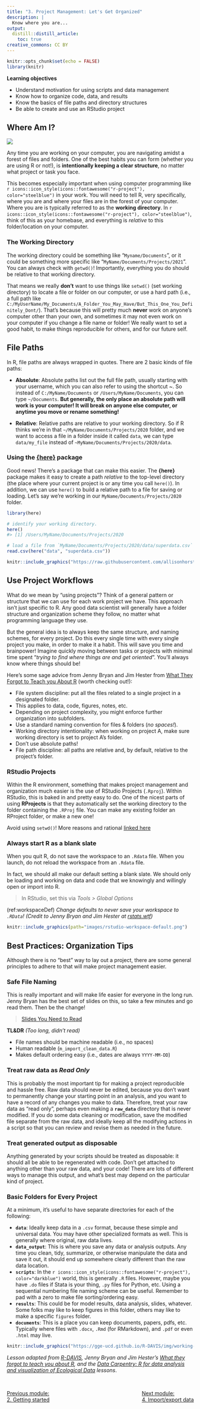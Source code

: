 ```yaml
---
title: "3. Project Management: Let's Get Organized"
description: | 
  Know where you are...
output: 
  distill::distill_article:
    toc: true
creative_commons: CC BY
---
```



```r

knitr::opts_chunk$set(echo = FALSE)
library(knitr)

```

:::obj

**Learning objectives**
 
 - Understand motivation for using scripts and data management
 - Know how to organize code, data, and results
 - Know the basics of file paths and directory structures
 - Be able to create and use an RStudio project
 
:::

## Where Am I?

![](https://upload.wikimedia.org/wikipedia/commons/3/39/Messy_storage_room_with_boxes.jpg)

Any time you are working on your computer, you are navigating amidst a forest of files and folders. One of the best habits you can form (whether you are using R or not!), is **intentionally keeping a clear structure**, no matter what project or task you face.

This becomes especially important when using computer programming like `r icons::icon_style(icons::fontawesome("r-project"), color="steelblue")` in your work. You will need to tell R, very specifically, where you are and where your files are in the forest of your computer. Where you are is typically referred to as the **working directory**. In `r icons::icon_style(icons::fontawesome("r-project"), color="steelblue")`, think of this as your homebase, and everything is *relative* to this folder/location on your computer.

### The Working Directory

The working directory could be something like "`Myname/Documents`", or it could be something more specific like  "`MyName/Documents/Projects/2021`". You can always check with `getwd()`! Importantly, everything you do should be relative to that working directory. 

That means we really **don't** want to use things like `setwd()` (set working directory) to locate a file or folder on our computer, or use a hard path (i.e., a full path like `C:/MyUserName/My_Documents/A_Folder_You_May_Have/But_This_One_You_Definitely_Dont/`). That's because this will pretty much **never** work on anyone's computer other than your own, and sometimes it may not even work on your computer if you change a file name or folder! We really want to set a good habit, to make things reproducible for others, and for our future self. 

## File Paths

In R, file paths are always wrapped in quotes. There are 2 basic kinds of file paths: 
 
 - **Absolute**: Absolute paths list out the full file path, usually starting with your username, which you can also refer to using the shortcut ~. So instead of `C:/MyName/Documents` or `/Users/MyName/Documents`, you can type `~/Documents`. **But generally, the only place an absolute path will work is your computer! It will break on anyone else computer, or anytime you move or rename something!**
 
 - **Relative**: Relative paths are relative to your working directory. So if R thinks we’re in that `~/MyName/Documents/Projects/2020` folder, and we want to access a file in a folder inside it called `data`, we can type `data/my_file` instead of `~MyName/Documents/Projects/2020/data`. 


### Using the **[{here}](https://here.r-lib.org/)** package

Good news! There's a package that can make this easier. The **{here}** package makes it easy to create a path *relative* to the top-level directory (the place where your current project is or any time you call `here()`). In addition, we can use `here()` to build a relative path to a file for saving or loading. Let's say we're working in our `MyName/Documents/Projects/2020` folder.

```r

library(here)

# identify your working directory.
here()
#> [1] /Users/MyName/Documents/Projects/2020

# load a file from `MyName/Documents/Projects/2020/data/superdata.csv`
read.csv(here("data", "superdata.csv"))


```


```r

knitr::include_graphics("https://raw.githubusercontent.com/allisonhorst/stats-illustrations/master/rstats-artwork/here.png")

```

## Use Project Workflows

What do we mean by "using projects"? Think of a general pattern or structure that we can use for each work project we have. This approach isn't just specific to R. Any good data scientist will generally have a folder structure and organization scheme they follow, no matter what programming language they use.

But the general idea is to always keep the same structure, and naming schemes, for every project. Do this every single time with every single project you make, in order to make it a habit. This will save you time and brainpower! Imagine quickly moving between tasks or projects with minimal time spent "*trying to find where things are and get oriented*". You'll always know where things should be!

Here's some sage advice from Jenny Bryan and Jim Hester from [What They Forgot to Teach you About R](https://rstats.wtf/) (worth checking out!):

 - File system discipline: put all the files related to a single project in a designated folder.
 - This applies to data, code, figures, notes, etc.
 - Depending on project complexity, you might enforce further organization into subfolders.
 - Use a standard naming convention for files & folders (*no spaces!*).
 - Working directory intentionality: when working on project A, make sure working directory is set to project A’s folder.
 - Don't use absolute paths!
 - File path discipline: all paths are relative and, by default, relative to the project’s folder.

### RStudio Projects

Within the R environment, something that makes project management and organization much easier is the use of RStudio Projects (`.Rproj`). Within RStudio, this is baked in and pretty easy to do. One of the nicest parts of using **RProjects** is that they automatically set the working directory to the folder containing the `.RProj` file. You can make any existing folder an RProject folder, or make a new one!

<aside> Avoid using `setwd()`! More reasons and rational [linked here](https://rstats.wtf/project-oriented-workflow.html#setwd) </aside>

### Always start R as a blank slate

When you quit R, do not save the workspace to an `.Rdata` file. When you launch, do not reload the workspace from an `.Rdata` file.

In fact, we should all make our default setting a blank slate. We should only be loading and working on data and code that we knowingly and willingly open or import into R.

 > In RStudio, set this via *Tools > Global Options*
 
(ref:workspaceDef) *Change defaults to never save your workspace to `.RData`! (Credit to Jenny Bryan and Jim Hester at [rstats.wtf](https://rstats.wtf/save-source.html))*

```r

knitr::include_graphics(path="images/rstudio-workspace-default.png")


``` 

## Best Practices: Organization Tips

Although there is no “best” way to lay out a project, there are some general principles to adhere to that will make project management easier. 

### Safe File Naming

This is really important and will make life easier for everyone in the long run. Jenny Bryan has the best set of slides on this, so take a few minutes and go read them. Then be the change!

 > [Slides You Need to Read](https://speakerdeck.com/jennybc/how-to-name-files)
 
**TL&DR** *(Too long, didn't read)*
 
 - File names should be machine readable (i.e., no spaces)
 - Human readable (`m_import_clean_data.R`)
 - Makes default ordering easy (i.e., dates are always `YYYY-MM-DD`)

### Treat raw data as *Read Only*

This is probably the most important tip for making a project reproducible and hassle free. Raw data should never be edited, because you don't want to permanently change your starting point in an analysis, and you want to have a record of any changes you make to data. Therefore, treat your raw data as “read only”, perhaps even making a **`raw_data`** directory that is never modified. If you do some data cleaning or modification, save the modified file separate from the raw data, and ideally keep all the modifying actions in a script so that you can review and revise them as needed in the future.

### Treat generated output as disposable

Anything generated by your scripts should be treated as disposable: it should all be able to be regenerated with code. Don't get attached to anything other than your raw data, and your code! There are lots of different ways to manage this output, and what’s best may depend on the particular kind of project. 

### Basic Folders for Every Project

At a minimum, it’s useful to have separate directories for each of the following:

 - **`data`**: Ideally keep data in a `.csv` format, because these simple and universal data. You may have other specialized formats as well. This is generally where original, raw data lives.
 - **`data_output`**: This is where you save any data or analysis outputs. Any time you clean, tidy, summarize, or otherwise manipulate the data and save it out, it should end up somewhere clearly different than the raw data location.
 - **`scripts`**: In the `r icons::icon_style(icons::fontawesome("r-project"), color="darkblue")` world, this is generally `.R` files. However, maybe you have `.do` files if Stata is your thing, `.py` files for Python, etc. Using a sequential numbering file naming scheme can be useful. Remember to pad with a zero to make file sorting/ordering easy.
 - **`results`**: This could be for model results, data analysis, slides, whatever. Some folks may like to keep figures in this folder, others may like to make a specific `figures` folder.
 - **`documents`**: This is a place you can keep documents, papers, pdfs, etc. Typically where files with `.docx`, `.Rmd` (for RMarkdown), and `.pdf` or even `.html` may live.
 

```r

knitr::include_graphics("https://gge-ucd.github.io/R-DAVIS/img/working-directory-structure.png")

```
 

*Lesson adapted from [R-DAVIS](https://gge-ucd.github.io/R-DAVIS/index.html), Jenny Bryan and Jim Hester's [What they forgot to teach you about R](rstats.wtf), and the [Data Carpentry: R for data analysis and visualization of Ecological Data](https://datacarpentry.org/R-ecology-lesson/index.html) lessons*.

<br> 

<link rel="stylesheet" href="https://maxcdn.bootstrapcdn.com/bootstrap/4.0.0/css/bootstrap.min.css" integrity="sha384-Gn5384xqQ1aoWXA+058RXPxPg6fy4IWvTNh0E263XmFcJlSAwiGgFAW/dAiS6JXm" crossorigin="anonymous">

<a href="m_getting_started.html" class="btn btn-secondary" style="float: left">Previous module:<br> 2. Getting started</a>
<a href="m_importing_and_exporting_data.html" class="btn btn-secondary" style="float: right;">Next module:<br> 4. Import/export data</a>  
